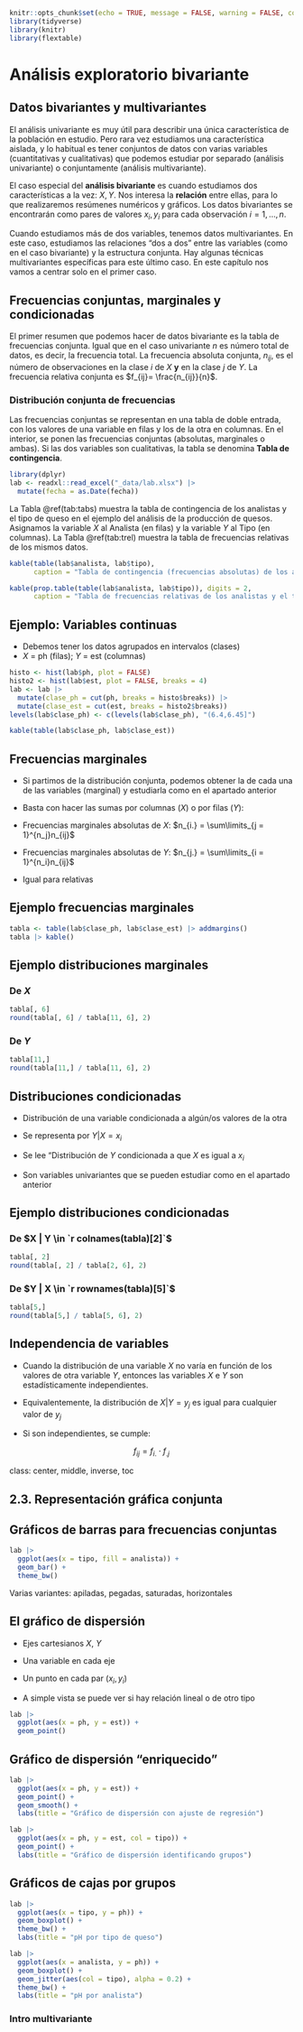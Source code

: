 ```r
knitr::opts_chunk$set(echo = TRUE, message = FALSE, warning = FALSE, comment = "")
library(tidyverse)
library(knitr)
library(flextable)
```

# Análisis exploratorio bivariante {#aed-bi}





## Datos bivariantes y multivariantes

El análisis univariante es muy útil para describir una única característica de la 
población en estudio. Pero rara vez estudiamos una característica aislada, y lo
habitual es tener conjuntos de datos con varias variables (cuantitativas y cualitativas)
que podemos estudiar por separado (análisis univariante) o conjuntamente (análisis multivariante).

El caso especial del **análisis bivariante** es cuando estudiamos dos características a la vez: $X, Y$.
Nos interesa la **relación** entre ellas, para lo que realizaremos resúmenes numéricos y gráficos.
Los datos bivariantes se encontrarán como pares de valores $x_i, y_i$ para cada
observación $i = 1, \ldots, n$.

Cuando estudiamos más de dos variables, tenemos datos multivariantes. En este caso,
estudiamos las relaciones "dos a dos" entre las variables (como en el caso bivariante) y 
la estructura conjunta. Hay algunas técnicas multivariantes específicas para este último caso.
En este capítulo nos vamos a centrar solo en el primer caso.

## Frecuencias conjuntas, marginales y condicionadas

El primer resumen que podemos hacer de datos bivariante es la tabla de frecuencias conjunta.
Igual que en el caso univariante $n$ es número total de datos, es decir, la frecuencia total.
La frecuencia absoluta conjunta, $n_{ij}$, es el número de observaciones en la clase $i$ de $X$ **y** en la clase $j$ de $Y$.
La frecuencia relativa conjunta es $f_{ij}= \frac{n_{ij}}{n}$.


### Distribución conjunta de frecuencias

Las frecuencias conjuntas se representan en una tabla de doble entrada, 
con los valores de una variable en filas y los de la otra en columnas.
En el interior, se ponen las frecuencias conjuntas (absolutas, marginales o ambas).
Si las dos variables son cualitativas, la tabla se denomina **Tabla de contingencia**.

```r
library(dplyr)
lab <- readxl::read_excel("_data/lab.xlsx") |> 
  mutate(fecha = as.Date(fecha))
```


:::{.rmdejemplo data-latex=""}
La Tabla \@ref(tab:tabs) muestra la tabla de contingencia de los analistas y el tipo de queso en el ejemplo del análisis de la producción de quesos. Asignamos la variable $X$ al Analista (en filas) y la variable $Y$ al Tipo (en columnas).
La Tabla \@ref(tab:trel) muestra la tabla de frecuencias relativas de los mismos datos.
:::


```r
kable(table(lab$analista, lab$tipo),
      caption = "Tabla de contingencia (frecuencias absolutas) de los analistas y el tipo de queso.")
```


```r
kable(prop.table(table(lab$analista, lab$tipo)), digits = 2, 
      caption = "Tabla de frecuencias relativas de los analistas y el tipo de queso.")
```




## Ejemplo: Variables continuas

* Debemos tener los datos agrupados en intervalos (clases)
* $X$ = ph (filas); $Y$ = est (columnas)


```r
histo <- hist(lab$ph, plot = FALSE)
histo2 <- hist(lab$est, plot = FALSE, breaks = 4)
lab <- lab |> 
  mutate(clase_ph = cut(ph, breaks = histo$breaks)) |> 
  mutate(clase_est = cut(est, breaks = histo2$breaks))
levels(lab$clase_ph) <- c(levels(lab$clase_ph), "(6.4,6.45]")
```



```r
kable(table(lab$clase_ph, lab$clase_est))
```






## Frecuencias marginales

* Si partimos de la distribución conjunta, podemos obtener la de cada
una de las variables (marginal) y estudiarla como en el apartado anterior

* Basta con hacer las sumas por columnas $(X)$ o por filas $(Y)$:

* Frecuencias marginales absolutas de $X$: $n_{i.} = \sum\limits_{j = 1}^{n_j}n_{ij}$

* Frecuencias marginales absolutas de $Y$: $n_{j.} = \sum\limits_{i = 1}^{n_i}n_{ij}$

* Igual para relativas





## Ejemplo frecuencias marginales

```r
tabla <- table(lab$clase_ph, lab$clase_est) |> addmargins()
tabla |> kable()
```



## Ejemplo distribuciones marginales

### De $X$

```r
tabla[, 6]
round(tabla[, 6] / tabla[11, 6], 2)

```


### De $Y$

```r
tabla[11,]
round(tabla[11,] / tabla[11, 6], 2)
```




## Distribuciones condicionadas

* Distribución de una variable condicionada a algún/os valores de la otra

* Se representa por $Y | X = x_i$

* Se lee "Distribución de $Y$ condicionada a que $X$ es igual a $x_i$

* Son variables univariantes que se pueden estudiar como en el apartado anterior





## Ejemplo distribuciones condicionadas

### De $X | Y \in `r colnames(tabla)[2]`$

```r
tabla[, 2]
round(tabla[, 2] / tabla[2, 6], 2)

```


### De $Y | X \in `r rownames(tabla)[5]`$

```r
tabla[5,]
round(tabla[5,] / tabla[5, 6], 2)
```




## Independencia de variables

* Cuando la distribución de una variable $X$ no varía en función
de los valores de otra variable $Y$, entonces las variables $X$ e
$Y$ son estadísticamente independientes.

* Equivalentemente, la distribución de $X | Y=y_j$ es igual para
cualquier valor de $y_j$

* Si son independientes, se cumple:

$$f_{ij} = f_{i.}\cdot f_{.j}$$



class: center, middle, inverse, toc

## 2.3. Representación gráfica conjunta





## Gráficos de barras para frecuencias conjuntas

```r
lab |> 
  ggplot(aes(x = tipo, fill = analista)) +
  geom_bar() +
  theme_bw()
```


Varias variantes: apiladas, pegadas, saturadas, horizontales








## El gráfico de dispersión


* Ejes cartesianos $X$, $Y$

* Una variable en cada eje

* Un punto en cada par $(x_i, y_i)$

* A simple vista se puede ver si hay relación lineal o de otro tipo

```r
lab |> 
  ggplot(aes(x = ph, y = est)) +
  geom_point()
```



## Gráfico de dispersión "enriquecido"


```r
lab |> 
  ggplot(aes(x = ph, y = est)) +
  geom_point() +
  geom_smooth() +
  labs(title = "Gráfico de dispersión con ajuste de regresión")
```

```r
lab |> 
  ggplot(aes(x = ph, y = est, col = tipo)) +
  geom_point() +
  labs(title = "Gráfico de dispersión identificando grupos")
```



## Gráficos de cajas por grupos


```r
lab |> 
  ggplot(aes(x = tipo, y = ph)) + 
  geom_boxplot() +
  theme_bw() +
  labs(title = "pH por tipo de queso")
```

```r
lab |> 
  ggplot(aes(x = analista, y = ph)) + 
  geom_boxplot() +
  geom_jitter(aes(col = tipo), alpha = 0.2) + 
  theme_bw() +
  labs(title = "pH por analista")
```











### Intro multivariante






